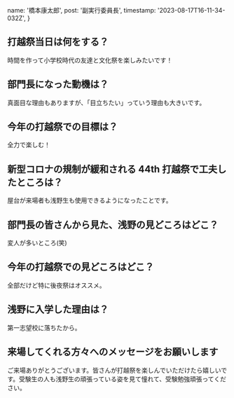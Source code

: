   name: '橋本康太郎',
  post: '副実行委員長',
  timestamp: '2023-08-17T16-11-34-032Z',
}

## 打越祭当日は何をする？

時間を作って小学校時代の友達と文化祭を楽しみたいです！

## 部門長になった動機は？

真面目な理由もありますが、「目立ちたい」っていう理由も大きいです。

## 今年の打越祭での目標は？

全力で楽しむ！

## 新型コロナの規制が緩和される 44th 打越祭で工夫したところは？

屋台が来場者も浅野生も使用できるようになったことです。

## 部門長の皆さんから見た、浅野の見どころはどこ？

変人が多いところ(笑)

## 今年の打越祭での見どころはどこ？

全部だけど特に後夜祭はオススメ。

## 浅野に入学した理由は？

第一志望校に落ちたから。

## 来場してくれる方々へのメッセージをお願いします

ご来場ありがとうございます。皆さんが打越祭を楽しんでいただけたら嬉しいです。受験生の人も浅野生の頑張っている姿を見て憧れて、受験勉強頑張ってください。
